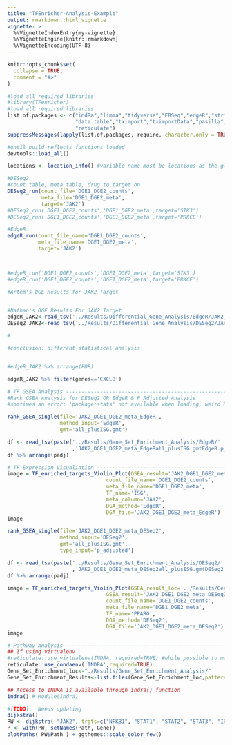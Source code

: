 ---
title: "TFEnricher-Analysis-Example"
output: rmarkdown::html_vignette
vignette: >
  %\VignetteIndexEntry{my-vignette}
  %\VignetteEngine{knitr::rmarkdown}
  %\VignetteEncoding{UTF-8}
---

```{r, include = FALSE}
knitr::opts_chunk$set(
  collapse = TRUE,
  comment = "#>"
)
```

```{r Load In Libraries}
#load all required libraries
#library(TFenricher)
#load all required libraries
list.of.packages <- c("indRa","limma","tidyverse","EBSeq","edgeR","stringr","tibble","readr",'BiocManager','DESeq2',"dplyr",
                      "data.table","tximport","tximportData","pasilla","IHW","tidyr", "fgsea","ggplot2","GSA","stats",
                      "reticulate")
suppressMessages(lapply(list.of.packages, require, character.only = TRUE))

#until build reflects functions loaded
devtools::load_all()

```

```{r Load In Location Data}
locations <- location_info() #variable name must be locations as the global variable

```

```{r DESeq2 Differential Gene Expression Analysis (DGE)}
#DESeq2
#count table, meta table, drug to target on
DESeq2_run(count_file='DGE1_DGE2_counts',
           meta_file='DGE1_DGE2_meta',
           target='JAK2')
#DESeq2_run('DGE1_DGE2_counts','DGE1_DGE2_meta',target='SIK3')
#DESeq2_run('DGE1_DGE2_counts','DGE1_DGE2_meta',target='PRKCE')

```


```{r EdgeR DGE}
#EdgeR
edgeR_run(count_file_name='DGE1_DGE2_counts',
          meta_file_name='DGE1_DGE2_meta',
          target='JAK2')



#edgeR_run('DGE1_DGE2_counts','DGE1_DGE2_meta',target='SIK3')
#edgeR_run('DGE1_DGE2_counts','DGE1_DGE2_meta',target='PRKCE')

```

```{r DGE Test}
#Artem's DGE Results for JAK2 Target


#Nathan's DGE Results For JAK2 Target
edgeR_JAK2<-read_tsv('../Results/Differential_Gene_Analysis/EdgeR/JAK2_DGE1_DGE2_meta_EdgeR.tsv')
DESeq2_JAK2<-read_tsv('../Results/Differential_Gene_Analysis/DESeq2/JAK2_DGE1_DGE2_meta_DESeq2.tsv')

#

#conclusion: different statistical analysis 



```

```{r edgeR top 10 results}
#edgeR_JAK2 %>% arrange(FDR)

edgeR_JAK2 %>% filter(genes=='CXCL8')
```

```{r TF GSEA Analysis}
# TF GSEA Analysis --------------------------------------------------------
#Rank GSEA Analysis for DESeq2 OR EdgeR & P Adjusted Analysis
#somtimes an error: 'package:stats' not available when loading, weird Rstudio bug that restarting Rstudio seems to fix

rank_GSEA_single(file='JAK2_DGE1_DGE2_meta_EdgeR',
                 method_input='EdgeR',
                 gmt='all_plusISG.gmt')
```

```{r Load In GSEA Results}

df <- read_tsv(paste('../Results/Gene_Set_Enrichment_Analysis/EdgeR/'
                     ,'JAK2_DGE1_DGE2_meta_EdgeRall_plusISG.gmtEdgeR.p_adjusted','.tsv',sep=""))
df %>% arrange(padj)

```

``` {r TF Expression Visualization EdgeR}
# TF Expression Visualiation ----------------------------------------------
image = TF_enriched_targets_Violin_Plot(GSEA_result='JAK2_DGE1_DGE2_meta_EdgeRall_plusISG.gmtEdgeR.p_adjusted',
                                count_file_name='DGE1_DGE2_counts',
                                meta_file_name='DGE1_DGE2_meta',
                                TF_name='ISG',
                                meta_column='JAK2',
                                DGA_method='EdgeR',
                                DGA_file='JAK2_DGE1_DGE2_meta_EdgeR')
image
```

```{r DESeq2 GSEA}

rank_GSEA_single(file='JAK2_DGE1_DGE2_meta_DESeq2',
                 method_input='DESeq2',
                 gmt='all_plusISG.gmt',
                 type_input='p_adjusted')

```

```{r Load In GSEA Results}

df <- read_tsv(paste('../Results/Gene_Set_Enrichment_Analysis/DESeq2/'
                     ,'JAK2_DGE1_DGE2_meta_DESeq2all_plusISG.gmtDESeq2.p_adjusted','.tsv',sep=""))
df %>% arrange(padj)

```

```{r TF Visualization DESeq2}
image = TF_enriched_targets_Violin_Plot(GSEA_result_loc='../Results/Gene_Set_Enrichment_Analysis/DESeq2/',
                                GSEA_result='JAK2_DGE1_DGE2_meta_DESeq2all_plusISG.gmtDESeq2.p_adjusted',
                                count_file_name='DGE1_DGE2_counts',
                                meta_file_name='DGE1_DGE2_meta',
                                TF_name='PPARG',
                                DGA_method='DESeq2',
                                DGA_file='JAK2_DGE1_DGE2_meta_DESeq2')
image

```

``` {r Pathway Analysis}
# Pathway Analysis --------------------------------------------------------
## If using virtualenv
#reticulate::use_virtualenv(INDRA, required=TRUE) #while possible to make virtual envs are not recommended for Windows Environment
reticulate::use_condaenv('INDRA',required=TRUE)
Gene_Set_Enrichment_loc<-"./Results/Gene_Set_Enrichment_Analysis/"
Gene_Set_Enrichment_Results<-list.files(Gene_Set_Enrichment_loc,pattern = "*.tsv",recursive = FALSE)

## Access to INDRA is available through indra() function
indra() # Module(indra)

#[TODO]:  Needs updating
dijkstra()
PW <- dijkstra( "JAK2", trgts=c("NFKB1", "STAT1", "STAT2", "STAT3", "IRF1", "IRF3") )
P <- with(PW, setNames(Path, Gene))
plotPaths( PW$Path ) + ggthemes::scale_color_few()

```

